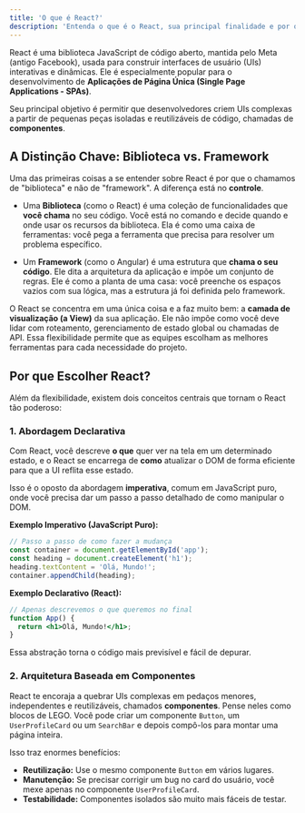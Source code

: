 ```yaml
---
title: 'O que é React?'
description: 'Entenda o que é o React, sua principal finalidade e por que ele é classificado como uma biblioteca, não um framework.'
---
```


React é uma biblioteca JavaScript de código aberto, mantida pelo Meta (antigo Facebook), usada para construir interfaces de usuário (UIs) interativas e dinâmicas. Ele é especialmente popular para o desenvolvimento de **Aplicações de Página Única (Single Page Applications - SPAs)**.

Seu principal objetivo é permitir que desenvolvedores criem UIs complexas a partir de pequenas peças isoladas e reutilizáveis de código, chamadas de **componentes**.

## A Distinção Chave: Biblioteca vs. Framework

Uma das primeiras coisas a se entender sobre React é por que o chamamos de "biblioteca" e não de "framework". A diferença está no **controle**.

-   Uma **Biblioteca** (como o React) é uma coleção de funcionalidades que **você chama** no seu código. Você está no comando e decide quando e onde usar os recursos da biblioteca. Ela é como uma caixa de ferramentas: você pega a ferramenta que precisa para resolver um problema específico.

-   Um **Framework** (como o Angular) é uma estrutura que **chama o seu código**. Ele dita a arquitetura da aplicação e impõe um conjunto de regras. Ele é como a planta de uma casa: você preenche os espaços vazios com sua lógica, mas a estrutura já foi definida pelo framework.

O React se concentra em uma única coisa e a faz muito bem: a **camada de visualização (a View)** da sua aplicação. Ele não impõe como você deve lidar com roteamento, gerenciamento de estado global ou chamadas de API. Essa flexibilidade permite que as equipes escolham as melhores ferramentas para cada necessidade do projeto.

## Por que Escolher React?

Além da flexibilidade, existem dois conceitos centrais que tornam o React tão poderoso:

### 1. Abordagem Declarativa

Com React, você descreve **o que** quer ver na tela em um determinado estado, e o React se encarrega de **como** atualizar o DOM de forma eficiente para que a UI reflita esse estado.

Isso é o oposto da abordagem **imperativa**, comum em JavaScript puro, onde você precisa dar um passo a passo detalhado de como manipular o DOM.

**Exemplo Imperativo (JavaScript Puro):**
```javascript
// Passo a passo de como fazer a mudança
const container = document.getElementById('app');
const heading = document.createElement('h1');
heading.textContent = 'Olá, Mundo!';
container.appendChild(heading);
```

**Exemplo Declarativo (React):**
```jsx
// Apenas descrevemos o que queremos no final
function App() {
  return <h1>Olá, Mundo!</h1>;
}
```
Essa abstração torna o código mais previsível e fácil de depurar.

### 2. Arquitetura Baseada em Componentes

React te encoraja a quebrar UIs complexas em pedaços menores, independentes e reutilizáveis, chamados **componentes**. Pense neles como blocos de LEGO. Você pode criar um componente `Button`, um `UserProfileCard` ou um `SearchBar` e depois compô-los para montar uma página inteira.

Isso traz enormes benefícios:
-   **Reutilização:** Use o mesmo componente `Button` em vários lugares.
-   **Manutenção:** Se precisar corrigir um bug no card do usuário, você mexe apenas no componente `UserProfileCard`.
-   **Testabilidade:** Componentes isolados são muito mais fáceis de testar.